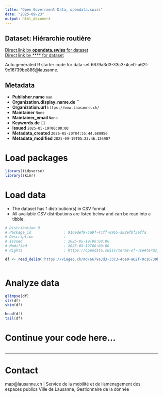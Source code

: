 ```yaml
---
title: "Open Government Data, opendata.swiss"
date: "2025-09-23"
output: html_document
---
```


## Dataset: Hiérarchie routière



[Direct link by **opendata.swiss** for dataset](https://opendata.swiss/de/dataset/hierarchie-routiere)<br>
[Direct link by **** for dataset](https://viageo.ch/md/6679a3d3-33c3-4ce0-a62f-9c16739be886)

Auto generated R starter code for data set 6679a3d3-33c3-4ce0-a62f-9c16739be886@lausanne.

## Metadata

- **Publisher.name** `nan`
- **Organization.display_name.de** ``
- **Organization.url** `https://www.lausanne.ch/`
- **Maintainer** `None`
- **Maintainer_email** `None`
- **Keywords.de** `[]`
- **Issued** `2025-05-19T00:00:00`
- **Metadata_created** `2025-05-20T04:55:44.680956`
- **Metadata_modified** `2025-09-19T05:23:46.126907`


# Load packages

```r

library(tidyverse)
library(skimr)

```

# Load data

-   The dataset has 1 distribution(s) in CSV format.
-   All available CSV distributions are listed below and can be read into a tibble.

```r

# Distribution 0
# Package_id               : 916edef9-5a9f-4cff-8965-a82efbf3effa
# Description              : 
# Issued                   : 2025-05-19T00:00:00
# Modified                 : 2025-05-19T00:00:00
# Rights                   : https://opendata.swiss/terms-of-use#terms_by

df <- read_delim('https://viageo.ch/md/6679a3d3-33c3-4ce0-a62f-9c16739be886#downloadAction')



```

# Analyze data

```r

glimpse(df)
str(df)
skim(df)

head(df)
tail(df)

```

# Continue your code here...

```r

```

------------------------------------------------------------------------

# Contact

map@lausanne.ch | Service de la mobilité et de l’aménagement des espaces publics Ville de Lausanne, Gestionnaire de la donnée
